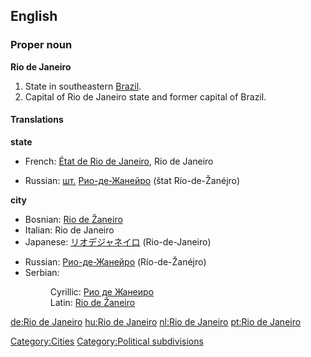 ==English==
{{wikipedia}}
===Proper noun===
'''Rio de Janeiro'''

#State in southeastern [[Brazil]].
#Capital of Rio de Janeiro state and former capital of Brazil.

====Translations====
'''state'''
{{top}}
*French: [[État de Rio de Janeiro]], Rio de Janeiro
{{mid}}
*Russian: [[шт.]] [[Рио-де-Жанейро]] (štat Río-de-Žanéjro) {{m}}
{{bottom}}

'''city'''
{{top}}
*Bosnian: [[Rio de Žaneiro#Bosnian|Rio de Žaneiro]] {{m}}
*Italian: Rio de Janeiro {{f}}
*Japanese: [[リオデジャネイロ]] (Rio-de-Janeiro)
{{mid}}
*Russian: [[Рио-де-Жанейро]] (Río-de-Žanéjro) {{m}}
*Serbian:
*:Cyrillic: [[Рио де Жанеиро#Serbian|Рио де Жанеиро]] {{m}}
*:Latin: [[Rio de Žaneiro#Serbian|Rio de Žaneiro]] {{m}}
{{bottom}}

[[Category:Cities]]
[[Category:Political subdivisions]]

[[de:Rio de Janeiro]]
[[hu:Rio de Janeiro]]
[[nl:Rio de Janeiro]]
[[pt:Rio de Janeiro]]